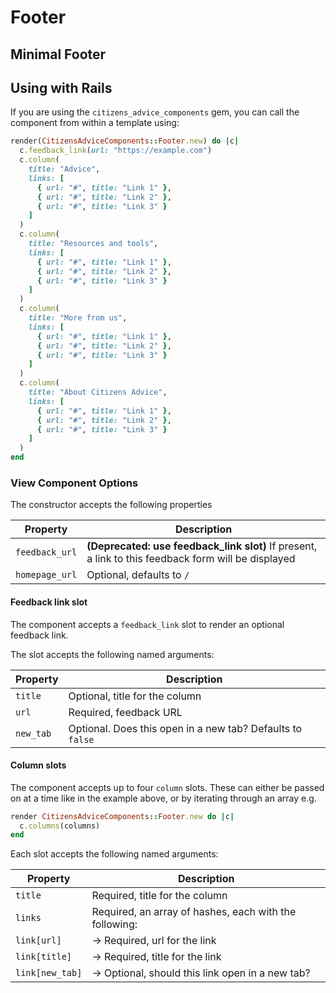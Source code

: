 
<Meta title="Components/Footer" />

# Footer

<Canvas>
  <Story id="components-footer--default" />
</Canvas>

## Minimal Footer

<Canvas>
  <Story id="components-footer--minimal" />
</Canvas>

## Using with Rails

If you are using the `citizens_advice_components` gem, you can call the component from within a template using:

```rb
render(CitizensAdviceComponents::Footer.new) do |c|
  c.feedback_link(url: "https://example.com")
  c.column(
    title: "Advice",
    links: [
      { url: "#", title: "Link 1" },
      { url: "#", title: "Link 2" },
      { url: "#", title: "Link 3" }
    ]
  )
  c.column(
    title: "Resources and tools",
    links: [
      { url: "#", title: "Link 1" },
      { url: "#", title: "Link 2" },
      { url: "#", title: "Link 3" }
    ]
  )
  c.column(
    title: "More from us",
    links: [
      { url: "#", title: "Link 1" },
      { url: "#", title: "Link 2" },
      { url: "#", title: "Link 3" }
    ]
  )
  c.column(
    title: "About Citizens Advice",
    links: [
      { url: "#", title: "Link 1" },
      { url: "#", title: "Link 2" },
      { url: "#", title: "Link 3" }
    ]
  )
end
```

### View Component Options

The constructor accepts the following properties

| Property       | Description                                                                                         |
| -------------- | --------------------------------------------------------------------------------------------------- |
| `feedback_url` | **(Deprecated: use feedback_link slot)** If present, a link to this feedback form will be displayed |
| `homepage_url` | Optional, defaults to `/`                                                                           |

#### Feedback link slot

The component accepts a `feedback_link` slot to render an optional feedback link.

The slot accepts the following named arguments:

| Property  | Description                                                |
| --------- | ---------------------------------------------------------- |
| `title`   | Optional, title for the column                             |
| `url`     | Required, feedback URL                                     |
| `new_tab` | Optional. Does this open in a new tab? Defaults to `false` |

#### Column slots

The component accepts up to four `column` slots. These can either be passed on at a time like in the example above, or by iterating through an array e.g.

```rb
render CitizensAdviceComponents::Footer.new do |c|
  c.columns(columns)
end
```

Each slot accepts the following named arguments:

| Property        | Description                                            |
| --------------- | ------------------------------------------------------ |
| `title`         | Required, title for the column                         |
| `links`         | Required, an array of hashes, each with the following: |
| `link[url]`     | &rarr; Required, url for the link                      |
| `link[title]`   | &rarr; Required, title for the link                    |
| `link[new_tab]` | &rarr; Optional, should this link open in a new tab?   |
